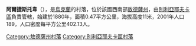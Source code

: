 {{coord|46|37|52|N|30|32|54|E|scale:30000|display=title}}

'''阿爾捷斯托韋'''（{{lang-uk|Алтестове}}），是[[烏克蘭|烏克蘭]]的村落，位於該國西南部[[敖德薩州|敖德薩州]]，由[[別利亞耶夫卡區_(烏克蘭)|別利亞耶夫卡區]]負責管轄，始建於1880年，面積0.47平方公里，海拔高度11米，2001年人口189，人口密度每平方公里402.13人。

{{DEFAULTSORT:Алтестове}}
[[Category:敖德薩州村落|Category:敖德薩州村落]]
[[Category:別利亞耶夫卡區村落|Category:別利亞耶夫卡區村落]]


{{Odessa-geo-stub}}